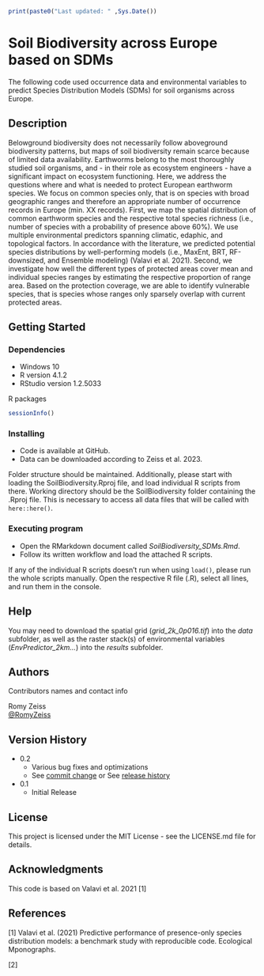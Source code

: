 
```r
print(paste0("Last updated: " ,Sys.Date())
```


# Soil Biodiversity across Europe based on SDMs

The following code used occurrence data and environmental variables to predict Species Distribution Models (SDMs) for soil organisms across Europe.


## Description

Belowground biodiversity does not necessarily follow aboveground biodiversity patterns, but maps of soil biodiversity remain scarce because of limited data availability. Earthworms belong to the most thoroughly studied soil organisms, and  - in their role as ecosystem engineers - have a significant impact on ecosystem functioning. Here, we address the questions where and what is needed to protect European earthworm species. We focus on common species only, that is on species with broad geographic ranges and therefore an appropriate number of occurrence records in Europe (min. XX records). First, we map the spatial distribution of common earthworm species and the respective total species richness (i.e., number of species with a probability of presence above 60%). We use multiple environmental predictors spanning climatic, edaphic, and topological factors. In accordance with the literature, we predicted potential species distributions by well-performing models (i.e., MaxEnt, BRT, RF-downsized, and Ensemble modeling) (Valavi et al. 2021). Second, we investigate how well the different types of protected areas cover mean and individual species ranges by estimating the respective proportion of range area. Based on the protection coverage, we are able to identify vulnerable species, that is species whose ranges only sparsely overlap with current protected areas. 

## Getting Started

### Dependencies

* Windows 10
* R version 4.1.2
* RStudio version 1.2.5033

R packages

```r
sessionInfo()
```


### Installing

* Code is available at GitHub.
* Data can be downloaded according to Zeiss et al. 2023.

Folder structure should be maintained. Additionally, please start with loading the SoilBiodiversity.Rproj file, and load individual R scripts from there. Working directory should be the SoilBiodiversity folder containing the .Rproj file. This is necessary to access all data files that will be called with `here::here()`.


### Executing program

* Open the RMarkdown document called *SoilBiodiversity_SDMs.Rmd*.
* Follow its written workflow and load the attached R scripts.

If any of the individual R scripts doesn't run when using `load()`, please run the whole scripts manually. Open the respective R file (.R), select all lines, and run them in the console. 


## Help

You may need to download the spatial grid (*grid_2k_0p016.tif*) into the *data* subfolder, as well as the raster stack(s) of environmental variables (*EnvPredictor_2km...*) into the *results* subfolder.


## Authors

Contributors names and contact info

Romy Zeiss  
[@RomyZeiss](https://twitter.com/romyzeiss)

## Version History

* 0.2
    * Various bug fixes and optimizations
    * See [commit change]() or See [release history]()
* 0.1
    * Initial Release

## License

This project is licensed under the MIT License - see the LICENSE.md file for details.

## Acknowledgments

This code is based on Valavi et al. 2021 [1]



## References

[1] Valavi et al. (2021) Predictive performance of presence-only species distribution models: a benchmark study with reproducible code. Ecological Mponographs.

[2]





